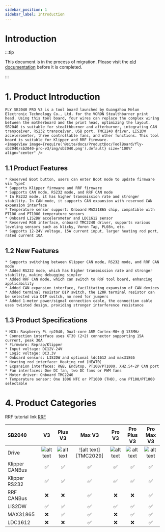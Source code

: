 ```yaml
---
sidebar_position: 1
sidebar_label: Introduction
---
```



# Introduction

:::tip

This document is in the process of migration. Please visit the [old documentation](https://mellow.klipper.cn/#/) before it is completed.

:::
# 1. Product Introduction

    FLY SB2040 PRO V3 is a tool board launched by Guangzhou Melun Electronic Technology Co., Ltd. for the VORON Stealthburner print head. Using this tool board, four wires can replace the complex wiring between the motherboard and the print head, optimizing the layout. SB2040 is suitable for stealthburner and afterburner, integrating CAN transceiver, RS232 transceiver, USB port, TMC2240 driver, LIS2DW accelerometer, three controllable fans, and other functions. This tool board is suitable for Klipper and RRF firmware.
    <ImageView image={require('@site/docs/ProductDoc/ToolBoard/fly-sb2040/sb2040-pro-v3/img/sb2040.png').default} size="100%" align="center" />


## 1.1 Product Features

    * Reserved Boot button, users can enter Boot mode to update firmware via TypeC
    * Supports Klipper firmware and RRF firmware
    * Supports CAN mode, RS232 mode, and RRF CAN mode
    * In RS232 mode, it has higher transmission rate and stronger stability. In CAN mode, it supports CAN expansion with reserved CAN expansion interface
    * Temperature sensor support: Onboard MAX31865 chip, compatible with PT100 and PT1000 temperature sensors
    * Onboard LIS2DW accelerometer and LDC1612 sensor
    * Reserved RGB interface, onboard TMC2240 driver, supports various leveling sensors such as klicky, Voron Tap, PL08n, etc.
    * Supports 12-24V voltage, 15A current input, larger heating rod port, rated current 10A

## 1.2 New Features

    * Supports switching between Klipper CAN mode, RS232 mode, and RRF CAN mode
    * Added RS232 mode, which has higher transmission rate and stronger stability, making debugging simpler
    * Added RRF CAN mode, which can switch to RRF tool board, enhancing applicability
    * Added CAN expansion interface, facilitating expansion of CAN devices
    * Added terminal resistor DIP switch, the 120R terminal resistor can be selected via DIP switch, no need for jumpers
    * Added 1-meter power/signal connection cable, the connection cable uses twisted design, providing stronger interference resistance

## 1.3 Product Specifications


    * MCU: Raspberry Pi rp2040, Dual-core ARM Cortex-M0+ @ 133MHz
    * Connection interface uses XT30 (2+2) connector supporting 15A current, peak 30A
    * Firmware: Reprap/Klipper
    * Input voltage: DC12V-24V
    * Logic voltage: DC3.3V
    * Onboard sensors: LIS2DW and optional ldc1612 and max31865
    * Heating rod interface: Heating rod (HEAT0)
    * Expansion interfaces: RGB, EndStop, PT100/PT1000, XH2.54-2P CAN port
    * Fan interfaces: One DC fan, two DC fans or PWM fans
    * Motor driver: Onboard TMC2240
    * Temperature sensor: One 100K NTC or PT1000 (TH0), one PT100/PT1000 selectable

# 4. Product Categories

RRF tutorial link [RRF](https://teamgloomy.github.io/fly_sb2040_pro_max_v3_general.html)

| SB2040         |          V3          |       Plus V3        |        Max V3        |        Pro V3        |     Pro Plus V3      |      Pro Max V3      |
| :------------- | :------------------: | :------------------: | :------------------: | :------------------: | :------------------: | :------------------: |
| Drive          | ![alt text][TMC2209] | ![alt text][TMC2209] | ![alt text][TMC2029] | ![alt text][TMC2240] | ![alt text][TMC2240] | ![alt text][TMC2240] |
| Klipper CANBus |  :white_check_mark:  |  :white_check_mark:  |  :white_check_mark:  |  :white_check_mark:  |  :white_check_mark:  |  :white_check_mark:  |
| Klipper RS232  |  :white_check_mark:  |  :white_check_mark:  |  :white_check_mark:  |  :white_check_mark:  |  :white_check_mark:  |  :white_check_mark:  |
| RRF CANBus     |         :x:          |         :x:          |  :white_check_mark:  |         :x:          |         :x:          |  :white_check_mark:  |
| LIS2DW         |  :white_check_mark:  |  :white_check_mark:  |  :white_check_mark:  |  :white_check_mark:  |  :white_check_mark:  |  :white_check_mark:  |
| MAX31865       |         :x:          |  :white_check_mark:  |  :white_check_mark:  |         :x:          |  :white_check_mark:  |  :white_check_mark:  |
| LDC1612        |         :x:          |         :x:          |  :white_check_mark:  |         :x:          |         :x:          |  :white_check_mark:  |


[TMC2209]: https://img.shields.io/badge/-TMC2209-green "TMC2209"
[TMC2240]: https://img.shields.io/badge/-TMC2240-blue "TMC2240"